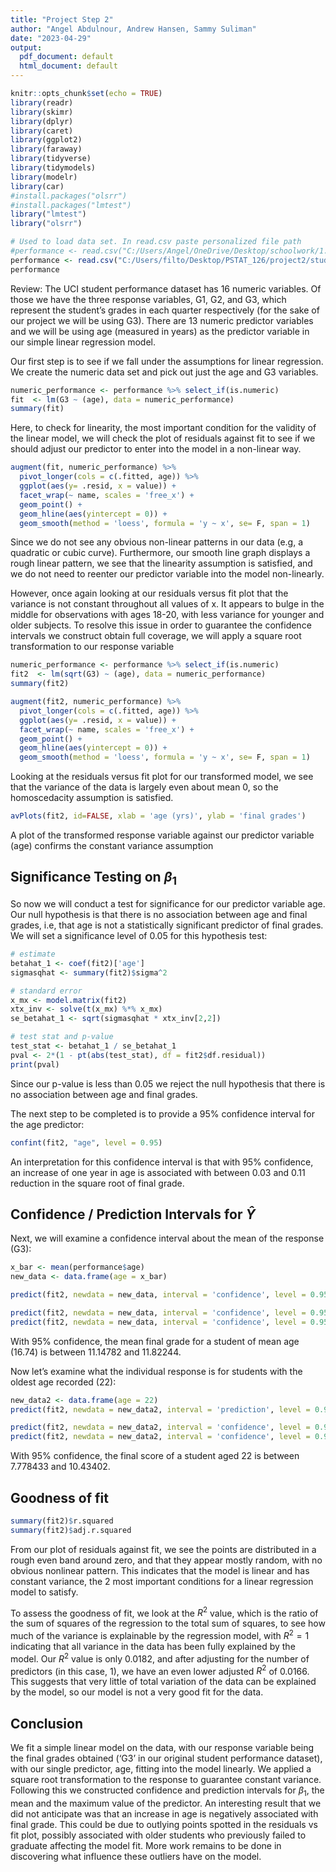 ```yaml
---
title: "Project Step 2"
author: "Angel Abdulnour, Andrew Hansen, Sammy Suliman"
date: "2023-04-29"
output:
  pdf_document: default
  html_document: default
---
```



```r
knitr::opts_chunk$set(echo = TRUE)
library(readr)
library(skimr)
library(dplyr)
library(caret)
library(ggplot2)
library(faraway)
library(tidyverse)
library(tidymodels)
library(modelr)
library(car)
#install.packages("olsrr")
#install.packages("lmtest")
library("lmtest")
library("olsrr")
```


```r
# Used to load data set. In read.csv paste personalized file path
#performance <- read.csv("C:/Users/Angel/OneDrive/Desktop/schoolwork/1. Pstat 126/pstat-126/student/student-por.csv", header=TRUE, stringsAsFactors=FALSE, sep=';')
performance <- read.csv("C:/Users/filto/Desktop/PSTAT_126/project2/student/student-por.csv", header=TRUE, stringsAsFactors=FALSE, sep=';')
performance
```


Review: The UCI student performance dataset has 16 numeric variables. Of those we have the three response variables, G1, G2, and G3, which represent the student's grades in each quarter respectively (for the sake of our project we will be using G3). There are 13 numeric predictor variables and we will be using age (measured in years) as the predictor variable in our simple linear regression model.


Our first step is to see if we fall under the assumptions for linear regression. We create the numeric data set and pick out just the age and G3 variables.

```r
numeric_performance <- performance %>% select_if(is.numeric)
fit  <- lm(G3 ~ (age), data = numeric_performance)
summary(fit)
```
Here, to check for linearity, the most important condition for the validity of the linear model, we will check the plot of residuals against fit to see if we should adjust our predictor to enter into the model in a non-linear way.
```r
augment(fit, numeric_performance) %>%
  pivot_longer(cols = c(.fitted, age)) %>%
  ggplot(aes(y= .resid, x = value)) +
  facet_wrap(~ name, scales = 'free_x') +
  geom_point() +
  geom_hline(aes(yintercept = 0)) +
  geom_smooth(method = 'loess', formula = 'y ~ x', se= F, span = 1)
```
Since we do not see any obvious non-linear patterns in our data (e.g, a quadratic or cubic curve). Furthermore, our smooth line graph displays a rough linear pattern, we see that the linearity assumption is satisfied, and we do not need to reenter our predictor variable into the model non-linearly.

However, once again looking at our residuals versus fit plot that the variance is not constant throughout all values of x. It appears to bulge in the middle for observations with ages 18-20, with less variance for younger and older subjects. To resolve this issue in order to guarantee the confidence intervals we construct obtain full coverage, we will apply a square root transformation to our response variable

```r
numeric_performance <- performance %>% select_if(is.numeric)
fit2  <- lm(sqrt(G3) ~ (age), data = numeric_performance)
summary(fit2)
```
```r
augment(fit2, numeric_performance) %>%
  pivot_longer(cols = c(.fitted, age)) %>%
  ggplot(aes(y= .resid, x = value)) +
  facet_wrap(~ name, scales = 'free_x') +
  geom_point() +
  geom_hline(aes(yintercept = 0)) +
  geom_smooth(method = 'loess', formula = 'y ~ x', se= F, span = 1)
```
Looking at the residuals versus fit plot for our transformed model, we see that the variance of the data is largely even about mean 0, so the homoscedacity assumption is satisfied.

```r
avPlots(fit2, id=FALSE, xlab = 'age (yrs)', ylab = 'final grades')
```
A plot of the transformed response variable against our predictor variable (age) confirms the constant variance assumption

## Significance Testing on $\beta_1$

So now we will conduct a test for significance for our predictor variable age. Our null hypothesis is that there is no association between age and final grades, i.e, that age is not a statistically significant predictor of final grades. We will set a significance level of 0.05 for this hypothesis test:

```r
# estimate
betahat_1 <- coef(fit2)['age']
sigmasqhat <- summary(fit2)$sigma^2

# standard error
x_mx <- model.matrix(fit2)
xtx_inv <- solve(t(x_mx) %*% x_mx)
se_betahat_1 <- sqrt(sigmasqhat * xtx_inv[2,2])

# test stat and p-value
test_stat <- betahat_1 / se_betahat_1
pval <- 2*(1 - pt(abs(test_stat), df = fit2$df.residual))
print(pval)
```

Since our p-value is less than 0.05 we reject the null hypothesis that there is no association between age and final grades.

The next step to be completed is to provide a 95% confidence interval for the age predictor:
```r
confint(fit2, "age", level = 0.95)
```
An interpretation for this confidence interval is that with 95% confidence, an increase of one year in age is associated with between 0.03 and 0.11 reduction in the square root of final grade.

## Confidence / Prediction Intervals for $\hat{Y}$

Next, we will examine a confidence interval about the mean of the response (G3):

```r
x_bar <- mean(performance$age)
new_data <- data.frame(age = x_bar)
```

```r
predict(fit2, newdata = new_data, interval = 'confidence', level = 0.95)
```
```r
predict(fit2, newdata = new_data, interval = 'confidence', level = 0.95)[2]^2
predict(fit2, newdata = new_data, interval = 'confidence', level = 0.95)[3]^2
```

With 95% confidence, the mean final grade for a student of mean age (16.74) is between 11.14782 and 11.82244.

Now let's examine what the individual response is for students with the oldest age recorded (22):

```r
new_data2 <- data.frame(age = 22)
predict(fit2, newdata = new_data2, interval = 'prediction', level = 0.95)
```
```r
predict(fit2, newdata = new_data2, interval = 'confidence', level = 0.95)[2]^2
predict(fit2, newdata = new_data2, interval = 'confidence', level = 0.95)[3]^2
```
With 95% confidence, the final score of a student aged 22 is between 7.778433 and 10.43402.

## Goodness of fit

```r
summary(fit2)$r.squared
summary(fit2)$adj.r.squared
```
From our plot of residuals against fit, we see the points are distributed in a rough even band around zero, and that they appear mostly random, with no obvious nonlinear pattern. This indicates that the model is linear and has constant variance, the 2 most important conditions for a linear regression model to satisfy.

To assess the goodness of fit, we look at the $R^2$ value, which is the ratio of the sum of squares of the regression to the total sum of squares, to see how much of the variance is explainable by the regression model, with $R^2 = 1$ indicating that all variance in the data has been fully explained by the model. Our $R^2$ value is only 0.0182, and after adjusting for the number of predictors (in this case, 1), we have an even lower adjusted $R^2$ of 0.0166. This suggests that very little of total variation of the data can be explained by the model, so our model is not a very good fit for the data.

## Conclusion

We fit a simple linear model on the data, with our response variable being the final grades obtained ('G3' in our original student performance dataset), with our single predictor, age, fitting into the model linearly. We applied a square root transformation to the response to guarantee constant variance. Following this we constructed confidence and prediction intervals for $\beta_1$, the mean and the maximum value of the predictor. An interesting result that we did not anticipate was that an increase in age is negatively associated with final grade. This could be due to outlying points spotted in the residuals vs fit plot, possibly associated with older students who previously failed to graduate affecting the model fit. More work remains to be done in discovering what influence these outliers have on the model. 